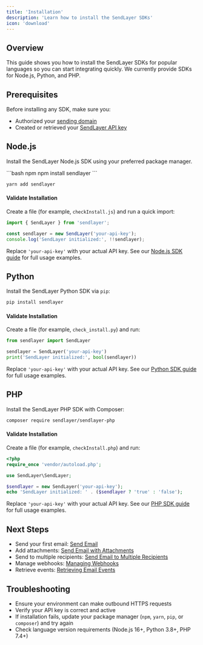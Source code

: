```yaml
---
title: 'Installation'
description: 'Learn how to install the SendLayer SDKs'
icon: 'download'
---
```


## Overview
This guide shows you how to install the SendLayer SDKs for popular languages so you can start integrating quickly. We currently provide SDKs for Node.js, Python, and PHP.

## Prerequisites
Before installing any SDK, make sure you:
- Authorized your [sending domain](https://sendlayer.com/docs/authorizing-your-domain/)
- Created or retrieved your [SendLayer API key](https://sendlayer.com/docs/managing-api-keys/)

## Node.js
Install the SendLayer Node.js SDK using your preferred package manager.

<CodeGroup>
```bash npm
npm install sendlayer
```

```bash yarn
yarn add sendlayer
```
</CodeGroup>

#### Validate Installation
Create a file (for example, `checkInstall.js`) and run a quick import:

```javascript checkInstall.js
import { SendLayer } from 'sendlayer';

const sendlayer = new SendLayer('your-api-key');
console.log('SendLayer initialized:', !!sendlayer);
```

<Note>Replace `'your-api-key'` with your actual API key. See our [Node.js SDK guide](/sdks/nodejs) for full usage examples.</Note>

## Python
Install the SendLayer Python SDK via `pip`:

```bash
pip install sendlayer
```

#### Validate Installation
Create a file (for example, `check_install.py`) and run:

```python check_install.py
from sendlayer import SendLayer

sendlayer = SendLayer('your-api-key')
print('SendLayer initialized:', bool(sendlayer))
```

<Note>Replace `'your-api-key'` with your actual API key. See our [Python SDK guide](/sdks/python) for full usage examples.</Note>

## PHP
Install the SendLayer PHP SDK with Composer:

```bash
composer require sendlayer/sendlayer-php
```

#### Validate Installation
Create a file (for example, `checkInstall.php`) and run:

```php checkInstall.php
<?php
require_once 'vendor/autoload.php';

use SendLayer\SendLayer;

$sendlayer = new SendLayer('your-api-key');
echo 'SendLayer initialized: ' . ($sendlayer ? 'true' : 'false');
```

<Note>Replace `'your-api-key'` with your actual API key. See our [PHP SDK guide](/sdks/php) for full usage examples.</Note>

## Next Steps
- Send your first email: [Send Email](/guides/send-email)
- Add attachments: [Send Email with Attachments](/guides/send-email-with-attachments)
- Send to multiple recipients: [Send Email to Multiple Recipients](/guides/send-email-to-multiple-recipients)
- Manage webhooks: [Managing Webhooks](/guides/manage-webhooks)
- Retrieve events: [Retrieving Email Events](/guides/get-events)

## Troubleshooting
- Ensure your environment can make outbound HTTPS requests
- Verify your API key is correct and active
- If installation fails, update your package manager (`npm`, `yarn`, `pip`, or `composer`) and try again
- Check language version requirements (Node.js 16+, Python 3.8+, PHP 7.4+)
